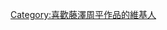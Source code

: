 {{Userbox
  |border-c = #000000
  |border-s = 1
  |id-c     = #cc0000
  |id-s     = 
  |id-fc    = #ffffff
  |info-c   = #ffffff
  |info-s   = 10
  |info-fc  = #000000
  |id       = {{lang|ja|藤澤<br>周平}}
  |info     = 這個用戶喜歡'''[[藤澤周平]]'''的作品。
}}

[[Category:喜歡藤澤周平作品的維基人]]